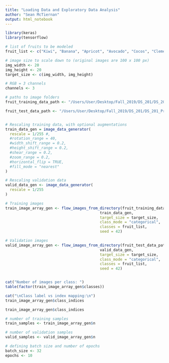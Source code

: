 ---
title: "Loading Data and Exploratory Data Analysis"
author: "Sean McTiernan"
output: html_notebook
---

```{r}
library(keras)
library(tensorflow)

# list of fruits to be modeled
fruit_list <- c("Kiwi", "Banana", "Apricot", "Avocado", "Cocos", "Clementine", "Mandarine", "Orange", "Limes", "Lemon", "Peach", "Plum", "Raspberry", "Strawberry", "Pineapple", "Pomegranate")

# image size to scale down to (original images are 100 x 100 px)
img_width <- 20
img_height <- 20
target_size <- c(img_width, img_height)

# RGB = 3 channels
channels <- 3

# paths to image folders
fruit_training_data_path <- "/Users/User/Desktop/Fall_2019/DS_201/DS_201_Project/Data-Science-Project/fruit-img-data/fruits-360_dataset/fruits-360/Training"

fruit_test_data_path <- "/Users/User/Desktop/Fall_2019/DS_201/DS_201_Project/Data-Science-Project/fruit-img-data/fruits-360_dataset/fruits-360/Test"


# Rescaling training data, with optional augmentations
train_data_gen = image_data_generator(
  rescale = 1/255 #,
  #rotation_range = 40,
  #width_shift_range = 0.2,
  #height_shift_range = 0.2,
  #shear_range = 0.2,
  #zoom_range = 0.2,
  #horizontal_flip = TRUE,
  #fill_mode = "nearest"
)

# Rescaling validation data
valid_data_gen <- image_data_generator(
  rescale = 1/255
)

# Training images
train_image_array_gen <- flow_images_from_directory(fruit_training_data_path, 
                                          train_data_gen,
                                          target_size = target_size,
                                          class_mode = "categorical",
                                          classes = fruit_list,
                                          seed = 42)

# Validation images
valid_image_array_gen <- flow_images_from_directory(fruit_test_data_path, 
                                          valid_data_gen,
                                          target_size = target_size,
                                          class_mode = "categorical",
                                          classes = fruit_list,
                                          seed = 42)


cat("Number of images per class: ")
table(factor(train_image_array_gen$classes))

cat("\nClass label vs index mapping:\n")
train_image_array_gen$class_indices

train_image_array_gen$class_indices

# number of training samples
train_samples <- train_image_array_gen$n

# number of validation samples
valid_samples <- valid_image_array_gen$n

# defining batch size and number of epochs
batch_size <- 32
epochs <- 10
```





















